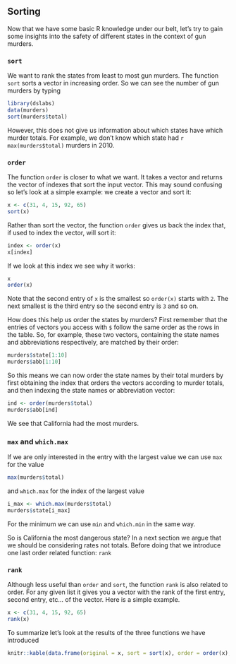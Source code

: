 ## Sorting

Now that we have some basic R knowledge under our belt, let's try to gain some insights into the safety of different states in the context of gun murders. 

### `sort` 

We want to rank the states from least to most gun murders. The function `sort` sorts a vector in increasing order. So we can see the number of gun murders by typing 

```{r}
library(dslabs)
data(murders)
sort(murders$total)
```

However, this does not give us information about which states have which murder totals. For example, we don't know which state had `r max(murders$total)` murders in 2010. 

### `order`

The function `order` is closer to what we want. It takes a vector and returns the vector of indexes that sort the input vector. This may sound confusing so let's look at a simple example: we create a vector and sort it:

```{r}
x <- c(31, 4, 15, 92, 65)
sort(x)
```

Rather than sort the vector, the function `order` gives us back the index that, if used to index the vector, will sort it:

```{r}
index <- order(x)
x[index]
```

If we look at this index we see why it works:
```{r}
x
order(x)
```

Note that the second entry of `x` is the smallest so `order(x)` starts with `2`. The next smallest is the third entry so the second entry is `3` and so on. 

How does this help us order the states by murders? First remember that the entries of vectors you access with `$` follow the same order as the rows in the table. So, for example, these two vectors, containing the state names and abbreviations respectively, are matched by their order:

```{r}
murders$state[1:10]
murders$abb[1:10]
```

So this means we can now order the state names by their total murders by first obtaining the index that orders the vectors according to murder totals, and then indexing the state names or abbreviation vector:

```{r}
ind <- order(murders$total) 
murders$abb[ind] 
```

We see that California had the most murders.

### `max` and `which.max`

If we are only interested in the entry with the largest value we can use `max` for the value

```{r}
max(murders$total)
```

and `which.max` for the index of the largest value

```{r}
i_max <- which.max(murders$total)
murders$state[i_max]
```

For the minimum we can use `min` and `which.min` in the same way.

So is California the most dangerous state? In a next section we argue that we should be considering rates not totals. Before doing that we introduce one last order related function: `rank`

### `rank`

Although less useful than `order` and `sort`, the function `rank` is also related to order.
For any given list it gives you a vector with the rank of the first entry, second entry, etc...  of the vector. Here is a simple example.

```{r}
x <- c(31, 4, 15, 92, 65)
rank(x)
```

To summarize let's look at the results of the three functions we have introduced

```{r, echo=FALSE}
knitr::kable(data.frame(original = x, sort = sort(x), order = order(x), rank = rank(x)))
```


